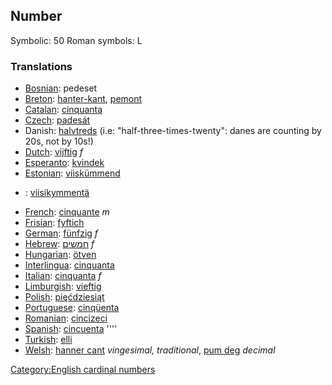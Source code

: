==Number==

Symbolic: 50
Roman symbols: L

===Translations===

*[[Bosnian]]: pedeset
*[[Breton]]: [[hanter-kant]], [[pemont]]
*[[Catalan]]: [[cinquanta]]
*[[Czech]]: [[padesát]]
*Danish: [[halvtreds]] (i.e: "half-three-times-twenty": danes are counting by 20s, not by 10s!)
*[[Dutch]]: [[vijftig]] ''f''
*[[Esperanto]]: [[kvindek]]
*[[Estonian]]: [[viiskümmend]]
*{{fi}}: [[viisikymmentä]]
*[[French]]: [[cinquante]] ''m''
*[[Frisian]]: [[fyftich]]
*[[German]]: [[fünfzig]] ''f''
*[[Hebrew]]: [[חמשים]] ''f''
*[[Hungarian]]: [[ötven]]
*[[Interlingua]]: [[cinquanta]]
*[[Italian]]: [[cinquanta]] ''f''
*[[Limburgish]]: [[vieftig]]
*[[Polish]]: [[pięćdziesiąt]]
*[[Portuguese]]: [[cinqüenta]]
*[[Romanian]]: [[cincizeci]]
*[[Spanish]]: [[cincuenta]] ''''
*[[Turkish]]: [[elli]]
*[[Welsh]]: [[hanner cant]] ''vingesimal, traditional'', [[pum deg]] ''decimal''

[[Category:English cardinal numbers]]